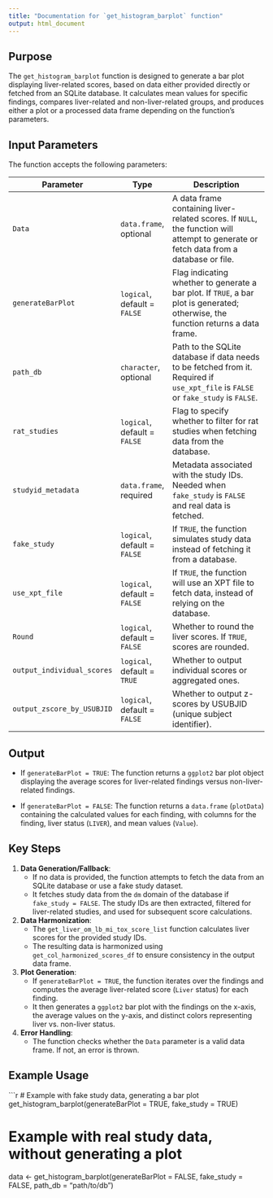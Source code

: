 ```yaml
---
title: "Documentation for `get_histogram_barplot` function"
output: html_document
---
```


## Purpose

The `get_histogram_barplot` function is designed to generate a bar plot displaying liver-related scores, based on data either provided directly or fetched from an SQLite database. It calculates mean values for specific findings, compares liver-related and non-liver-related groups, and produces either a plot or a processed data frame depending on the function’s parameters.

## Input Parameters

The function accepts the following parameters:

| **Parameter**                   | **Type**           | **Description**                                                                                                                                     |
|----------------------------------|--------------------|-----------------------------------------------------------------------------------------------------------------------------------------------------|
| `Data`                           | `data.frame`, optional | A data frame containing liver-related scores. If `NULL`, the function will attempt to generate or fetch data from a database or file.                |
| `generateBarPlot`                | `logical`, default = `FALSE` | Flag indicating whether to generate a bar plot. If `TRUE`, a bar plot is generated; otherwise, the function returns a data frame.                   |
| `path_db`                        | `character`, optional | Path to the SQLite database if data needs to be fetched from it. Required if `use_xpt_file` is `FALSE` or `fake_study` is `FALSE`.                  |
| `rat_studies`                    | `logical`, default = `FALSE` | Flag to specify whether to filter for rat studies when fetching data from the database.                                                             |
| `studyid_metadata`               | `data.frame`, required | Metadata associated with the study IDs. Needed when `fake_study` is `FALSE` and real data is fetched.                                               |
| `fake_study`                     | `logical`, default = `FALSE` | If `TRUE`, the function simulates study data instead of fetching it from a database.                                                                |
| `use_xpt_file`                   | `logical`, default = `FALSE` | If `TRUE`, the function will use an XPT file to fetch data, instead of relying on the database.                                                     |
| `Round`                          | `logical`, default = `FALSE` | Whether to round the liver scores. If `TRUE`, scores are rounded.                                                                                  |
| `output_individual_scores`       | `logical`, default = `TRUE` | Whether to output individual scores or aggregated ones.                                                                                            |
| `output_zscore_by_USUBJID`       | `logical`, default = `FALSE` | Whether to output z-scores by USUBJID (unique subject identifier).                                                                                |

## Output

- If `generateBarPlot = TRUE`: The function returns a `ggplot2` bar plot object displaying the average scores for liver-related findings versus non-liver-related findings.
  
- If `generateBarPlot = FALSE`: The function returns a `data.frame` (`plotData`) containing the calculated values for each finding, with columns for the finding, liver status (`LIVER`), and mean values (`Value`).

## Key Steps

1. **Data Generation/Fallback**:
   - If no data is provided, the function attempts to fetch the data from an SQLite database or use a fake study dataset.
   - It fetches study data from the `dm` domain of the database if `fake_study = FALSE`. The study IDs are then extracted, filtered for liver-related studies, and used for subsequent score calculations.

2. **Data Harmonization**:
   - The `get_liver_om_lb_mi_tox_score_list` function calculates liver scores for the provided study IDs.
   - The resulting data is harmonized using `get_col_harmonized_scores_df` to ensure consistency in the output data frame.

3. **Plot Generation**:
   - If `generateBarPlot = TRUE`, the function iterates over the findings and computes the average liver-related score (`Liver` status) for each finding.
   - It then generates a `ggplot2` bar plot with the findings on the x-axis, the average values on the y-axis, and distinct colors representing liver vs. non-liver status.

4. **Error Handling**:
   - The function checks whether the `Data` parameter is a valid data frame. If not, an error is thrown.

## Example Usage

```r
# Example with fake study data, generating a bar plot
get_histogram_barplot(generateBarPlot = TRUE, fake_study = TRUE)

# Example with real study data, without generating a plot
data <- get_histogram_barplot(generateBarPlot = FALSE, fake_study = FALSE, path_db = "path/to/db")
